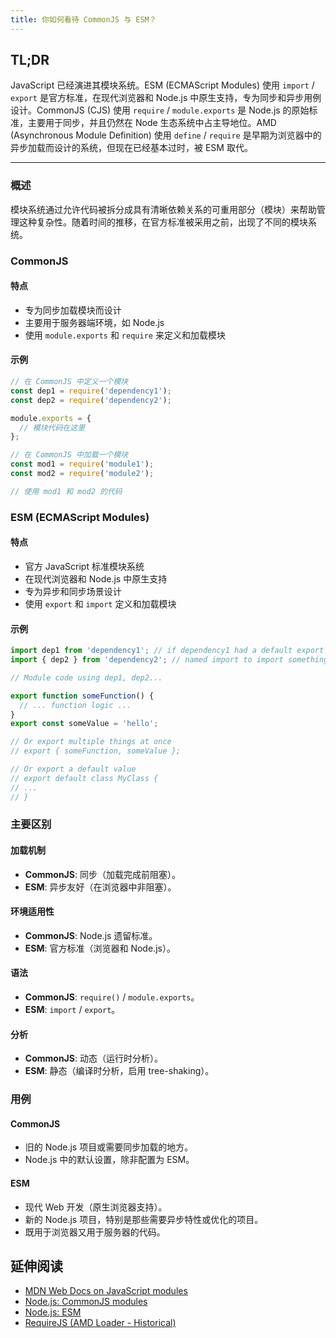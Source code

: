 ```yaml
---
title: 你如何看待 CommonJS 与 ESM？
---
```


## TL;DR

JavaScript 已经演进其模块系统。ESM (ECMAScript Modules) 使用 `import` / `export` 是官方标准，在现代浏览器和 Node.js 中原生支持，专为同步和异步用例设计。CommonJS (CJS) 使用 `require` / `module.exports` 是 Node.js 的原始标准，主要用于同步，并且仍然在 Node 生态系统中占主导地位。AMD (Asynchronous Module Definition) 使用 `define` / `require` 是早期为浏览器中的异步加载而设计的系统，但现在已经基本过时，被 ESM 取代。

***

### 概述

模块系统通过允许代码被拆分成具有清晰依赖关系的可重用部分（模块）来帮助管理这种复杂性。随着时间的推移，在官方标准被采用之前，出现了不同的模块系统。

### CommonJS

#### 特点

* 专为同步加载模块而设计
* 主要用于服务器端环境，如 Node.js
* 使用 `module.exports` 和 `require` 来定义和加载模块

#### 示例

```javascript
// 在 CommonJS 中定义一个模块
const dep1 = require('dependency1');
const dep2 = require('dependency2');

module.exports = {
  // 模块代码在这里
};

// 在 CommonJS 中加载一个模块
const mod1 = require('module1');
const mod2 = require('module2');

// 使用 mod1 和 mod2 的代码
```

### ESM (ECMAScript Modules)

#### 特点

* 官方 JavaScript 标准模块系统
* 在现代浏览器和 Node.js 中原生支持
* 专为异步和同步场景设计
* 使用 `export` 和 `import` 定义和加载模块

#### 示例

```javascript
import dep1 from 'dependency1'; // if dependency1 had a default export
import { dep2 } from 'dependency2'; // named import to import something specific from dependency2

// Module code using dep1, dep2...

export function someFunction() {
  // ... function logic ...
}
export const someValue = 'hello';

// Or export multiple things at once
// export { someFunction, someValue };

// Or export a default value
// export default class MyClass {
// ...
// }
```

### 主要区别

#### 加载机制

* **CommonJS**: 同步（加载完成前阻塞）。
* **ESM**: 异步友好（在浏览器中非阻塞）。

#### 环境适用性

* **CommonJS**: Node.js 遗留标准。
* **ESM**: 官方标准（浏览器和 Node.js）。

#### 语法

* **CommonJS**: `require()` / `module.exports`。
* **ESM**: `import` / `export`。

#### 分析

* **CommonJS**: 动态（运行时分析）。
* **ESM**: 静态（编译时分析，启用 tree-shaking）。

### 用例

#### CommonJS

* 旧的 Node.js 项目或需要同步加载的地方。
* Node.js 中的默认设置，除非配置为 ESM。

#### ESM

* 现代 Web 开发（原生浏览器支持）。
* 新的 Node.js 项目，特别是那些需要异步特性或优化的项目。
* 既用于浏览器又用于服务器的代码。

## 延伸阅读

* [MDN Web Docs on JavaScript modules](https://developer.mozilla.org/en-US/docs/Web/JavaScript/Guide/Modules)
* [Node.js: CommonJS modules](https://nodejs.org/api/modules.html)
* [Node.js: ESM](https://nodejs.org/api/esm.html)
* [RequireJS (AMD Loader - Historical)](https://requirejs.org/docs/api.html)
